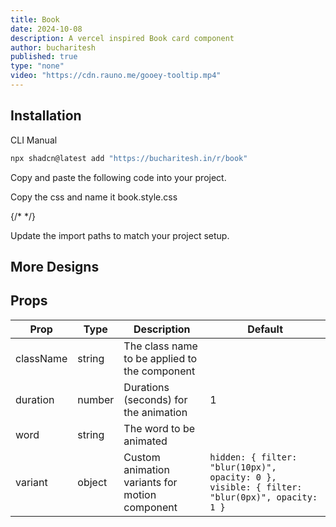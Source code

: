 ```yaml
---
title: Book
date: 2024-10-08
description: A vercel inspired Book card component
author: bucharitesh
published: true
type: "none"
video: "https://cdn.rauno.me/gooey-tooltip.mp4"
---
```


<ComponentPreview name="book-demo" />


## Installation

<Tabs defaultValue="cli">

<TabsList>
  <TabsTrigger value="cli">CLI</TabsTrigger>
  <TabsTrigger value="manual">Manual</TabsTrigger>
</TabsList>
<TabsContent value="cli">

```bash
npx shadcn@latest add "https://bucharitesh.in/r/book"
```

</TabsContent>

<TabsContent value="manual">

<Steps>

<Step>Copy and paste the following code into your project.</Step>

<ComponentSource name="book" />

<Step>Copy the css and name it book.style.css</Step>

{/* <ComponentCSS name="book.style.css" /> */}

<Step>Update the import paths to match your project setup.</Step>

</Steps>

</TabsContent>

</Tabs>

## More Designs

<ComponentPreview name="book-variant-demo" />

## Props

| Prop      | Type   | Description                                    | Default                                                                                      |
| --------- | ------ | ---------------------------------------------- | -------------------------------------------------------------------------------------------- |
| className | string | The class name to be applied to the component  |                                                                                              |
| duration  | number | Durations (seconds) for the animation          | 1                                                                                            |
| word      | string | The word to be animated                        |                                                                                              |
| variant   | object | Custom animation variants for motion component | `hidden: { filter: "blur(10px)", opacity: 0 }, visible: { filter: "blur(0px)", opacity: 1 }` |